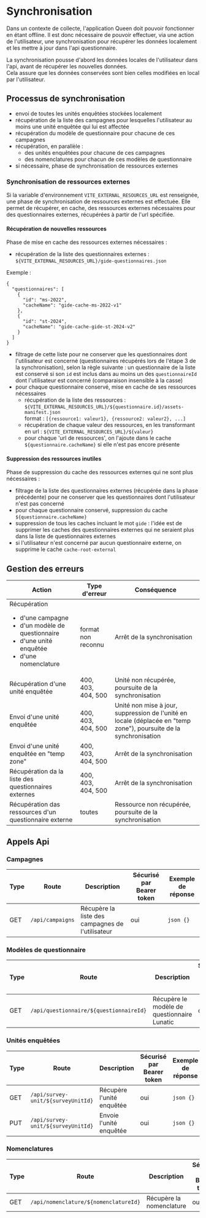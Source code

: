 # Synchronisation

Dans un contexte de collecte, l'application Queen doit pouvoir fonctionner en étant offline. Il est donc nécessaire de pouvoir effectuer, via une action de l'utilisateur, une synchronisation pour récupérer les données localement et les mettre à jour dans l'api questionnaire.

La synchronisation pousse d'abord les données locales de l'utilisateur dans l'api, avant de récupérer les nouvelles données.  
Cela assure que les données conservées sont bien celles modifiées en local par l'utilisateur.

## Processus de synchronisation

- envoi de toutes les unités enquêtées stockées localement
- récupération de la liste des campagnes pour lesquelles l'utilisateur au moins une unité enquêtée qui lui est affectée
- récupération du modèle de questionnaire pour chacune de ces campagnes
- récupération, en parallèle :
  - des unités enquêtées pour chacune de ces campagnes
  - des nomenclatures pour chacun de ces modèles de questionnaire
- si nécessaire, phase de synchronisation de ressources externes

### Synchronisation de ressources externes

Si la variable d'environnement `VITE_EXTERNAL_RESOURCES_URL` est renseignée, une phase de synchronisation de ressources externes est effectuée.
Elle permet de récupérer, en cache, des ressources externes nécessaires pour des questionnaires externes, récupérées à partir de l'url spécifiée.

#### Récupération de nouvelles ressources

Phase de mise en cache des ressources externes nécessaires : 

- récupération de la liste des questionnaires externes : `${VITE_EXTERNAL_RESOURCES_URL}/gide-questionnaires.json`  

Exemple :
```` 
{
  "questionnaires": [
    {
      "id": "ms-2022",
      "cacheName": "gide-cache-ms-2022-v1"
    },
    {
      "id": "st-2024",
      "cacheName": "gide-cache-gide-st-2024-v2"
    }
  ]
}
````

- filtrage de cette liste pour ne conserver que les questionnaires dont l'utilisateur est concerné (questionnaires récupérés lors de l'étape 3 de la synchronisation), selon la règle suivante :
  un questionnaire de la liste est conservé si son `id` est inclus dans au moins un des `questionnaireId` dont l'utilisateur est concerné (comparaison insensible à la casse)
- pour chaque questionnaire conservé, mise en cache de ses ressources nécessaires
  - récupération de la liste des ressources : `${VITE_EXTERNAL_RESOURCES_URL}/${questionnaire.id}/assets-manifest.json`  
	format : `[{ressource1: valeur1}, {ressource2: valeur2}, ...]`
  - récupération de chaque valeur des ressources, en les transformant en url : `${VITE_EXTERNAL_RESOURCES_URL}/${valeur}`
  - pour chaque 'url de ressources', on l'ajoute dans le cache `${questionnaire.cacheName}` si elle n'est pas encore présente

#### Suppression des ressources inutiles

Phase de suppression du cache des ressources externes qui ne sont plus nécessaires :

- filtrage de la liste des questionnaires externes (récupérée dans la phase précédente) pour ne conserver que les questionnaires dont l'utilisateur n'est pas concerné
- pour chaque questionnaire conservé, suppression du cache `${questionnaire.cacheName}`
- suppression de tous les caches incluant le mot `gide` : l'idée est de supprimer les caches des questionnaires externes qui ne seraient plus dans la liste de questionnaires externes
- si l'utilisateur n'est concerné par aucun questionnaire externe, on supprime le cache `cache-root-external`

## Gestion des erreurs

| Action                                                                                                                                    | Type d'erreur      | Conséquence                                                                                                        |
| ----------------------------------------------------------------------------------------------------------------------------------------- | ------------------ | ------------------------------------------------------------------------------------------------------------------ |
| Récupération<ul><li>d'une campagne</li><li>d'un modèle de questionnaire</li><li>d'une unité enquêtée</li><li>d'une nomenclature</li></ul> | format non reconnu | Arrêt de la synchronisation                                                                                        |
| Récupération d'une unité enquêtée                                                                                                         | 400, 403, 404, 500 | Unité non récupérée, poursuite de la synchronisation                                                               |
| Envoi d'une unité enquêtée                                                                                                               	| 400, 403, 404, 500 | Unité non mise à jour, suppression de l'unité en locale (déplacée en "temp zone"), poursuite de la synchronisation |
| Envoi d'une unité enquêtée en "temp zone"																																																	| 400, 403, 404, 500 | Arrêt de la synchronisation																																												|
| Récupération da la liste des questionnaires externes																																											| 400, 403, 404, 500 | Arrêt de la synchronisation                                                               |
| Récupération das ressources d'un questionnaire externe																																										| toutes						 | Ressource non récupérée, poursuite de la synchronisation                                                               |


## Appels Api

### Campagnes

| Type | Route            | Description                                      | Sécurisé par Bearer token | Exemple de réponse |
| ---- | ---------------- | ------------------------------------------------ | ------------------------- | ------------------ |
| GET  | `/api/campaigns` | Récupère la liste des campagnes de l'utilisateur | oui                       | `json {}`          |

### Modèles de questionnaire

| Type | Route                                   | Description                                 | Sécurisé par Bearer token | Exemple de réponse |
| ---- | --------------------------------------- | ------------------------------------------- | ------------------------- | ------------------ |
| GET  | `/api/questionnaire/${questionnaireId}` | Récupère le modèle de questionnaire Lunatic | oui                       | `json {}`          |

### Unités enquêtées

| Type | Route                              | Description               | Sécurisé par Bearer token | Exemple de réponse |
| ---- | ---------------------------------- | ------------------------- | ------------------------- | ------------------ |
| GET  | `/api/survey-unit/${surveyUnitId}` | Récupère l'unité enquêtée | oui                       | `json {}`          |
| PUT  | `/api/survey-unit/${surveyUnitId}` | Envoie l'unité enquêtée   | oui                       | `json {}`          |

### Nomenclatures

| Type | Route                                 | Description              | Sécurisé par Bearer token | Exemple de réponse |
| ---- | ------------------------------------- | ------------------------ | ------------------------- | ------------------ |
| GET  | `/api/nomenclature/${nomenclatureId}` | Récupère la nomenclature | oui                       | `json {}`          |
